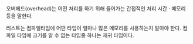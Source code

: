 오버헤드(overhead)는 어떤 처리를 하기 위해 들어가는 간접적인 처리 시간 · 메모리 등을 말한다.

러스트는 컴파일타임에 어떤 타입이 얼마나 많은 메모리를 사용하는지 알아야 한다.
컴파일 타임에 크기를 알 수 없는 타입중 하나는 재귀 타입이다.

